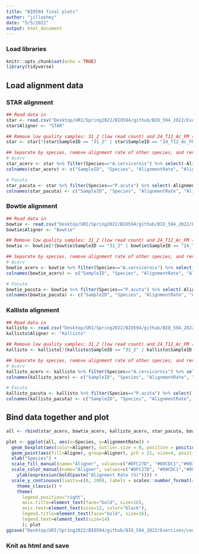 ```yaml
---
title: "BIO594 final plots"
author: "jillashey"
date: "5/5/2022"
output: html_document
---
```


### Load libraries 
```r
knitr::opts_chunk$set(echo = TRUE)
library(tidyverse)
```

## Load alignment data 

### STAR alignment  
```r
## Read data in 
star <- read.csv("Desktop/URI/Spring2022/BIO594/github/BIO_594_2022/Exercises/course_project/JAshey/output/STAR_Alignment.csv", header = T)
star$Aligner <- "STAR"

## Remove low quality samples: 31_2 (low read count) and 24_T12_Ac_FM (low alignment, may be another species mislabeled during sequencing)
star <- star[!(star$SampleID == "31_2" | star$SampleID == "24_T12_Ac_FM"),]

## Separate by species, remove alignment rate of other species, and rename columns
# Acerv
star_acerv <- star %>% filter(Species=="A.cervicornis") %>% select(-AlignmentRate.PacutaGenome)
colnames(star_acerv) <- c("SampleID", "Species", "AlignmentRate", "Aligner")   

# Pacuta
star_pacuta <- star %>% filter(Species=="P.acuta") %>% select(-AlignmentRate.AcervGenome)
colnames(star_pacuta) <- c("SampleID", "Species", "AlignmentRate", "Aligner")   
```

### Bowtie alignment  
```r
## Read data in 
bowtie <- read.csv("Desktop/URI/Spring2022/BIO594/github/BIO_594_2022/Exercises/course_project/JAshey/output/Bowtie_Alignment.csv", header = T)
bowtie$Aligner <- "Bowtie"

## Remove low quality samples: 31_2 (low read count) and 24_T12_Ac_FM (low alignment, may be another species mislabeled during sequencing)
bowtie <- bowtie[!(bowtie$SampleID == "31_2" | bowtie$SampleID == "24_T12_Ac_FM"),]

## Separate by species, remove alignment rate of other species, and rename columns
# Acerv
bowtie_acerv <- bowtie %>% filter(Species=="A.cervicornis") %>% select(-AlignmentRate.PacutaDeNovo)
colnames(bowtie_acerv) <- c("SampleID", "Species", "AlignmentRate", "Aligner")   

# Pacuta
bowtie_pacuta <- bowtie %>% filter(Species=="P.acuta") %>% select(-AlignmentRate.AcervDeNovo)
colnames(bowtie_pacuta) <- c("SampleID", "Species", "AlignmentRate", "Aligner")   
```

### Kallisto alignment 
```r
## Read data in 
kallisto <- read.csv("Desktop/URI/Spring2022/BIO594/github/BIO_594_2022/Exercises/course_project/JAshey/output/Kallisto_Alignment.csv", header = T)
kallisto$Aligner <- "Kallisto"

## Remove low quality samples: 31_2 (low read count) and 24_T12_Ac_FM (low alignment, may be another species mislabeled during sequencing)
kallisto <- kallisto[!(kallisto$SampleID == "31_2" | kallisto$SampleID == "24_T12_Ac_FM"),]

## Separate by species, remove alignment rate of other species, and rename columns
# Acerv
kallisto_acerv <- kallisto %>% filter(Species=="A.cervicornis") %>% select(-c(ReadsProcessed.Pacuta, ReadsPseudoaligned.Pacuta, PseudoalignedRate.Pacuta, ReadsProcessed.Acerv, ReadsPseudoaligned.Acerv))
colnames(kallisto_acerv) <- c("SampleID", "Species", "AlignmentRate", "Aligner")   

# Pacuta
kallisto_pacuta <- kallisto %>% filter(Species=="P.acuta") %>% select(-c(ReadsProcessed.Acerv, ReadsPseudoaligned.Acerv, PseudoalignedRate.Acerv, ReadsProcessed.Pacuta, ReadsPseudoaligned.Pacuta))
colnames(kallisto_pacuta) <- c("SampleID", "Species", "AlignmentRate", "Aligner")   
```


## Bind data together and plot

```r
all <- rbind(star_acerv, bowtie_acerv, kallisto_acerv, star_pacuta, bowtie_pacuta, kallisto_pacuta)

plot <- ggplot(all, aes(x=Species, y=AlignmentRate)) + 
  geom_boxplot(aes(color=Aligner), outlier.size = 0, position = position_dodge(0.8), lwd=1) +
  geom_point(aes(fill=Aligner, group=Aligner), pch = 21, size=4, position = position_jitterdodge(0.1)) + 
  xlab("Species") + 
  scale_fill_manual(name="Aligner", values=c("#DFC27D", "#80CDC1","#003C30"), labels=c("Bowtie", "Kallisto", "STAR")) + 
  scale_color_manual(name="Aligner", values=c("#DFC27D", "#80CDC1","#003C30"), labels=c("Bowtie", "Kallisto", "STAR")) + 
    ylab(expression(bold(paste("Alignment Rate (%)")))) +
  scale_y_continuous(limits=c(0, 100), labels = scales::number_format(accuracy = 0.01, decimal.mark = '.')) +
    theme_classic() + 
    theme(
      legend.position="right",
      axis.title=element_text(face="bold", size=16),
      axis.text=element_text(size=12, color="black"), 
      legend.title=element_text(face="bold", size=16),
      legend.text=element_text(size=14)
      ); plot
ggsave("Desktop/URI/Spring2022/BIO594/github/BIO_594_2022/Exercises/course_project/JAshey/output/AlignmentRates.png", plot, dpi=300, w=8.5, h=5, units="in")
```

### Knit as html and save

